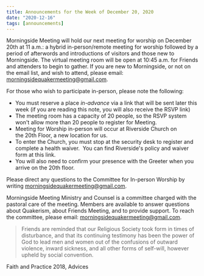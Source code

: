 ```yaml
---
title: Announcements for the Week of December 20, 2020
date: "2020-12-16"
tags: [announcements]
---
```


Morningside Meeting will hold our next meeting for worship on December 20th at 11 a.m.: a hybrid in-person/remote meeting for worship followed by a period of
afterwords and introductions of visitors and those new to Morningside. The virtual meeting room will be open at 10:45 a.m. for Friends and attenders to begin to gather. If you are new to Morningside, or not on the email list, and wish to attend, please email: [morningsidequakermeeting@gmail.com](mailto:morningsidequakermeeting@gmail.com).

For those who wish to participate in-person, please note the following:

- You must reserve a place _in-advance_ via a link that will be sent later this week (if you are reading this note, you will also receive the RSVP link)
- The meeting room has a capacity of 20 people, so the RSVP system won't allow more than 20 people to register for Meeting.
- Meeting for Worship in-person will occur at Riverside Church on the 20th Floor, a new location for us.
- To enter the Church, you must stop at the security desk to register and complete a health waiver.  You can find Riverside's policy and waiver form at this link.
- You will also need to confirm your presence with the Greeter when you arrive on the 20th floor.

Please direct any questions to the Committee for In-person Worship by
writing [morningsidequakermeeting@gmail.com](mailto:morningsidequakermeeting@gmail.com).

Morningside Meeting Ministry and Counsel is a committee charged with the pastoral care of the meeting. Members are available to answer questions about Quakerism, about Friends Meeting, and to provide support. To reach the committee, please email: [morningsidequakermeeting@gmail.com](mailto:morningsidequakermeeting@gmail.com).

> Friends are reminded that our Religious Society took form in times of disturbance, and that its continuing testimony has been the power of God to lead men and women out of the confusions of outward violence, inward sickness, and all other forms of self-will, however upheld by social convention.

Faith and Practice 2018, Advices
